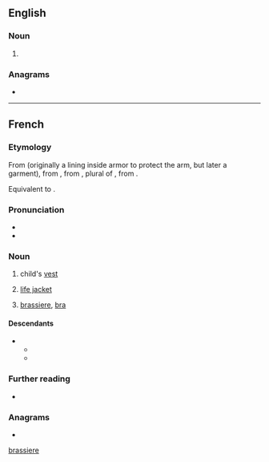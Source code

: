 {{also|brassiere}}
==English==

===Noun===
{{en-noun}}

# {{alternative form of|en|brassiere}}

===Anagrams===
* {{anagrams|en|a=abeeirrss|brasserie}}

[[Category:English terms spelled with È|brassiere]]

----

==French==

===Etymology===
From {{inh|fr|fro|braciere}} (originally a lining inside armor to protect the arm, but later a garment), from {{der|fr|fro|brace||arm}}, from {{der|fr|la|bracchia}}, plural of {{der|fr|la|bracchium}}, from {{der|fr|grc|βραχίων}}.

Equivalent to {{af|fr|bras|-ière}}.

===Pronunciation===
* {{fr-IPA}}
* {{audio|fr|LL-Q150 (fra)-0x010C-brassière.wav|Audio}}

===Noun===
{{fr-noun|f}}

# child's [[vest]]
# {{lb|fr|nautical}} [[life jacket]]
# {{lb|fr|dated|outside|Quebec}} [[brassiere]], [[bra]]
#: {{syn|fr|soutien-gorge}}

====Descendants====
* {{desc|en|brassiere|bor=1|alts=1}}
** {{desc|en|bra|der=1}}
** {{desc|es|brasier|bor=1}}

===Further reading===
* {{R:TLFi}}

===Anagrams===
* {{l|fr|brasserie}}